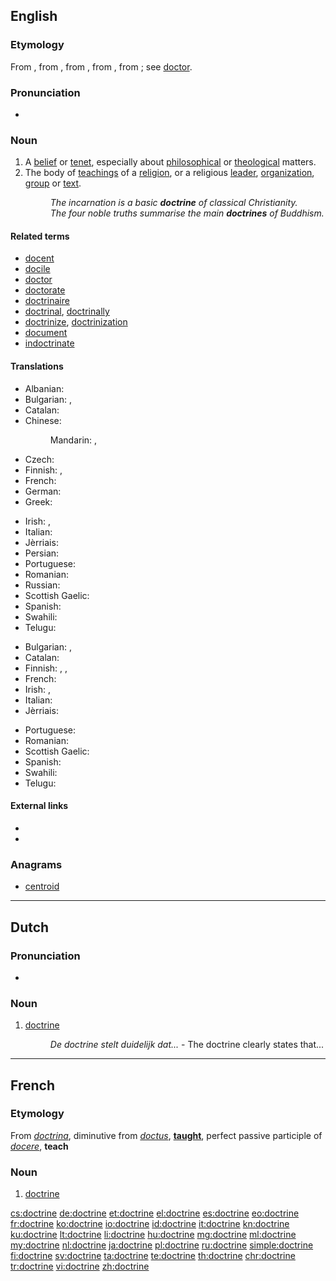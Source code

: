 ==English==
{{wikipedia}}

===Etymology===
From {{etyl|enm|en}}, from {{etyl|fro|en}}, from {{etyl|la|en}} {{term|doctrina||teaching, instruction, learning, knowledge|lang=la}}, from {{term|doctor||a teacher}}, from {{term|docere||to teach}}; see [[doctor]].

===Pronunciation===
* {{audio|en-us-doctrine.ogg|Audio (US)}}

===Noun===
{{en-noun}}

# A [[belief]] or [[tenet]], especially about [[philosophical]] or [[theological]] matters.
# The body of [[teaching]]s of a [[religion]], or a religious [[leader]], [[organization]], [[group]] or [[text]].
#: ''The incarnation is a basic '''doctrine''' of classical Christianity.''
#: ''The four noble truths summarise the main '''doctrines''' of Buddhism.''

====Related terms====
* [[docent]]
* [[docile]]
* [[doctor]]
* [[doctorate]]
* [[doctrinaire]]
* [[doctrinal]], [[doctrinally]]
* [[doctrinize]], [[doctrinization]]
* [[document]]
* [[indoctrinate]]

====Translations====
{{trans-top|belief}}
* Albanian: {{t|sq|doktrinë|n}}
* Bulgarian: {{t+|bg|вяра|f}}, {{t+|bg|верую|n}}
* Catalan: {{t|ca|doctrina|f}}
* Chinese:
*: Mandarin: {{t|cmn|教條|sc=Hani}}, {{t+|cmn|教条|tr=jiàotiáo|sc=Hani}}
* Czech: {{t+|cs|doktrína|f}}
* Finnish: {{t+|fi|oppi}}, {{t+|fi|doktriini}}
* French: {{t+|fr|doctrine|f}}
* German: {{t+|de|Doktrin|f}}
* Greek: {{t+|el|δόγμα|n|tr=dógma}}
{{trans-mid}}
* Irish: {{t|ga|foirceadal|m}}, {{t|ga|teagasc|m}}
* Italian: {{t|it|dottrina|f}}
* Jèrriais: {{t|roa-jer|doctrinne|f}}
* Persian: {{t+|fa|دکترین|tr=doktorin|sc=fa-Arab}}
* Portuguese: {{t+|pt|doutrina|f}}
* Romanian: {{t+|ro|doctrină}}
* Russian: {{t+|ru|доктрина|f|tr=doktrína}}
* Scottish Gaelic: {{t|gd|teagasg|m}}
* Spanish: {{t+|es|doctrina|f}}
* Swahili: {{t+|sw|maadili}}
* Telugu: {{t+|te|సిద్ధాంతం|tr=siddhaantam}}
{{trans-bottom}}

{{trans-top|body of beliefs or teachings}}
* Bulgarian: {{t+|bg|учение|n}}, {{t+|bg|доктрина}}
* Catalan: {{t|ca|doctrina|f}}
* Finnish: {{t+|fi|oppi}}, {{t|fi|opinkappale}}, {{t+|fi|doktriini}}
* French: {{t+|fr|doctrine|f}}
* Irish: {{t|ga|foirceadal|m}}, {{t|ga|teagasc|m}}
* Italian: {{t|it|dottrina|f}}
* Jèrriais: {{t|roa-jer|doctrinne|f}}
{{trans-mid}}
* Portuguese: {{t+|pt|doutrina|f}}
* Romanian: {{t+|ro|doctrină}}
* Scottish Gaelic: {{t|gd|teagasg|m}}
* Spanish: {{t+|es|doctrina|f}}
* Swahili: {{t+|sw|maadili}}
* Telugu: {{t+|te|సిద్ధాంతం|tr=siddhaantam}}
{{trans-bottom}}

====External links====
* {{R:Webster 1913}}
* {{R:Century 1911}}

===Anagrams===
* [[centroid#English|centroid]]

----

==Dutch==

===Pronunciation===
* {{audio|Nl-doctrine.ogg|Audio}}

===Noun===
{{nl-noun|f|doctrines|doctrinetje}}

# [[#English|doctrine]]
#: ''De doctrine stelt duidelijk dat...'' - The doctrine clearly states that...

----

==French==

===Etymology===
From {{etyl|la|fr}} ''[[doctrina]]'', diminutive from ''[[doctus]]'', '''[[taught]]''', perfect passive participle of ''[[docere]]'', '''teach'''

===Noun===
{{fr-noun|f}}

# [[#English|doctrine]]

[[cs:doctrine]]
[[de:doctrine]]
[[et:doctrine]]
[[el:doctrine]]
[[es:doctrine]]
[[eo:doctrine]]
[[fr:doctrine]]
[[ko:doctrine]]
[[io:doctrine]]
[[id:doctrine]]
[[it:doctrine]]
[[kn:doctrine]]
[[ku:doctrine]]
[[lt:doctrine]]
[[li:doctrine]]
[[hu:doctrine]]
[[mg:doctrine]]
[[ml:doctrine]]
[[my:doctrine]]
[[nl:doctrine]]
[[ja:doctrine]]
[[pl:doctrine]]
[[ru:doctrine]]
[[simple:doctrine]]
[[fi:doctrine]]
[[sv:doctrine]]
[[ta:doctrine]]
[[te:doctrine]]
[[th:doctrine]]
[[chr:doctrine]]
[[tr:doctrine]]
[[vi:doctrine]]
[[zh:doctrine]]
